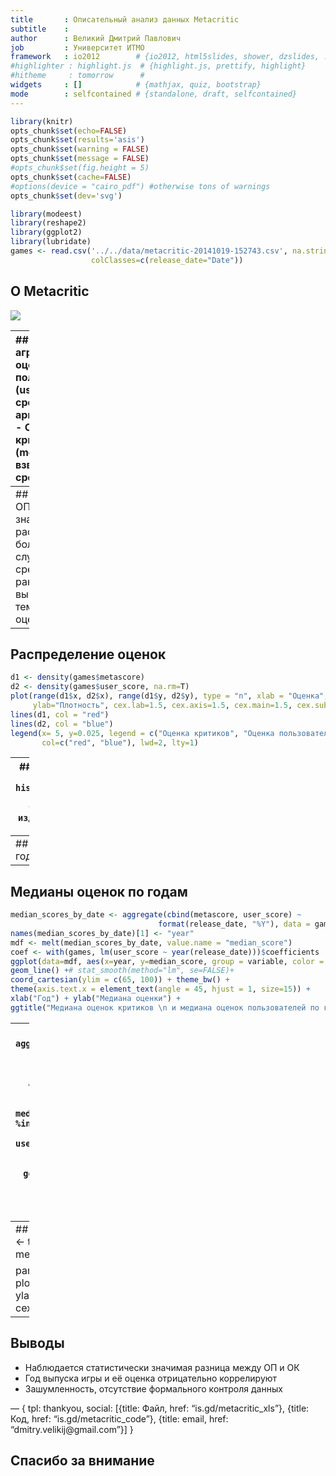 ```yaml
---
title       : Описательный анализ данных Metacritic
subtitle    : 
author      : Великий Дмитрий Павлович
job         : Университет ИТМО
framework   : io2012        # {io2012, html5slides, shower, dzslides, ...}
#highlighter : highlight.js  # {highlight.js, prettify, highlight}
#hitheme     : tomorrow      # 
widgets     : []            # {mathjax, quiz, bootstrap}
mode        : selfcontained # {standalone, draft, selfcontained}
---
```


```r
library(knitr)
opts_chunk$set(echo=FALSE)
opts_chunk$set(results='asis')
opts_chunk$set(warning = FALSE)
opts_chunk$set(message = FALSE)
#opts_chunk$set(fig.height = 5)
opts_chunk$set(cache=FALSE) 
#options(device = "cairo_pdf") #otherwise tons of warnings
opts_chunk$set(dev='svg')
```

```r
library(modeest)
library(reshape2)
library(ggplot2)
library(lubridate)
games <- read.csv('../../data/metacritic-20141019-152743.csv', na.strings="NA",
                  colClasses=c(release_date="Date"))
```
<style>
.title-slide {
  background-color: #FFFFFF; /* #EDE0CF; ; #CA9F9D*/
}
</style>

<!-- Limit image width and height -->
<style type='text/css'>
img {
    max-height: 560px;
    max-width: 964px;
}
</style>

<!-- Center image on slide -->
<script src="http://ajax.aspnetcdn.com/ajax/jQuery/jquery-1.7.min.js"></script>
<script type='text/javascript'>
$(function() {
    $("p:has(img)").addClass('centered');
});
</script>

## О Metacritic 


![](http://www.metacritic.com/images/modules/about_metascores.png)

---
## Система агрегирования оценок
- Оценка пользователей (user score) = среднее арифметическое
- Оценка критиков (metascore) = взвешенное среднее

--- #custbg 
<style>
#custbg {
  background-image:url(http://i.imgur.com/pt9kPjz.png); 
  background-repeat: no-repeat;
  background-position: center center;
  background-size: contain;
  text-shadow: 2px 0 0 #fff, -2px 0 0 #fff, 0 2px 0 #fff, 0 -2px 0 #fff, 1px 1px #fff, -1px -1px 0 #fff, 1px -1px 0 #fff, -1px 1px 0 #fff;
}
</style>
## Сбор данных

---
## Гипотезы
1. ОП и ОК значительно расходятся в большинстве случаев
2. В среднем, чем раньше выпущена игра, тем выше её оценка

---
## Распределение оценок
```r
d1 <- density(games$metascore) 
d2 <- density(games$user_score, na.rm=T)
plot(range(d1$x, d2$x), range(d1$y, d2$y), type = "n", xlab = "Оценка", 
     ylab="Плотность", cex.lab=1.5, cex.axis=1.5, cex.main=1.5, cex.sub=1.5)
lines(d1, col = "red")
lines(d2, col = "blue")
legend(x= 5, y=0.025, legend = c("Оценка критиков", "Оценка пользователей"), 
       col=c("red", "blue"), lwd=2, lty=1)
```

---
## Число игр по годам
```r
hist(games$release_date, breaks = 'years', freq=T, xlab = "Год издания", 
     ylab = "Число игр", main="")
```

---
## Число оценок по годам
```r
sum_score_count_by_date <- aggregate(cbind(critics_reviews_count, user_reviews_count) ~ format(release_date, "%Y"), data = games, sum) 
names(sum_score_count_by_date)[1] <- "year"
mdf <- melt(sum_score_count_by_date, value.name = "sum_score_count")
ggplot(data=mdf, aes(x=year, y=sum_score_count, group = variable, fill = variable)) + 
geom_bar(stat = 'identity', position = 'dodge') + theme_bw() + 
theme(axis.text.x = element_text(angle = 45, hjust = 1, size=15)) + 
xlab("Год издания") + ylab("Число рецензий")  
```

---
## Медианы оценок по годам
```r
median_scores_by_date <- aggregate(cbind(metascore, user_score) ~ 
                                 format(release_date, "%Y"), data = games, median) 
names(median_scores_by_date)[1] <- "year"
mdf <- melt(median_scores_by_date, value.name = "median_score")
coef <- with(games, lm(user_score ~ year(release_date)))$coefficients
ggplot(data=mdf, aes(x=year, y=median_score, group = variable, color = variable)) + 
geom_line() +# stat_smooth(method="lm", se=FALSE)+
coord_cartesian(ylim = c(65, 100)) + theme_bw() + 
theme(axis.text.x = element_text(angle = 45, hjust = 1, size=15)) + 
xlab("Год") + ylab("Медиана оценки") + 
ggtitle("Медиана оценок критиков \n и медиана оценок пользователей по годам")
```

---
## Медиана ОК - Медиана ОП
```r
toppubs <- aggregate(user_reviews_count ~ publisher, data=games, 
                                          quantile, probs=0.75)
top30pubs <- head(toppubs[order(toppubs$user_reviews_count, decreasing=TRUE),], 
                                    n=30)
median_scores_by_publisher <- aggregate(cbind(metascore, user_score) ~ 
                                                                         publisher, data = games, median) 
names(median_scores_by_publisher)[1] <- "publisher"
median_diff_top_pubs <- median_scores_by_publisher[median_scores_by_publisher$publisher %in% top30pubs$publisher,]
t <- transform(median_diff_top_pubs, scorediff = metascore-user_score, metascore=NULL, user_score=NULL)
t <- transform(t, publisher=reorder(publisher, -scorediff))#t[order(t$scorediff, decreasing=T),]
ggplot(data=t, aes(x=publisher,y=scorediff)) + geom_bar(stat="identity") + 
theme_bw() + theme(axis.text.x = element_text(angle = 60, hjust = 1, size = 15)) +
xlab("Издатель") + ylab("Медиана ОК - Медиана ОП") + ggtitle("Медиана оценок критиков - медиана оценок пользователей")
```

---
## Распределение разности между ОК и ОП
```r
score_difference <- transform(games, scorediff = metascore-user_score, 
metascore=NULL, user_score=NULL)

par(mar=c(5,4,0,2)+0.1)
plot(density(na.omit(score_difference$scorediff)), xlab = "ОК-ОП", ylab="Плотность",
     main="", cex.lab=1.5, cex.axis=1.5, cex.main=1.5, cex.sub=1.5, lwd=2)
```

---
## Выводы
* Наблюдается статистически значимая разница между ОП и ОК
* Год выпуска игры и её оценка отрицательно коррелируют
* Зашумленность, отсутствие формального контроля данных

--- {
 tpl: thankyou,
  social: [{title: Файл, href: "is.gd/metacritic_xls"}, {title: Код, href: "is.gd/metacritic_code"}, {title: email, href: "dmitry.velikij@gmail.com"}]
  }

## Спасибо за внимание

